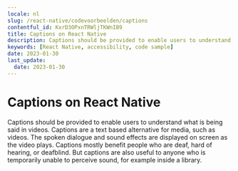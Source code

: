 ```yaml
---
locale: nl
slug: /react-native/codevoorbeelden/captions
contentful_id: KxrD3OPxnTRWljTKWnIB9
title: Captions on React Native
description: Captions should be provided to enable users to understand what is being said in videos.
keywords: [React Native, accessibility, code sample]
date: 2023-01-30
last_update:
  date: 2023-01-30
---
```


# Captions on React Native

Captions should be provided to enable users to understand what is being said in videos. Captions are a text based alternative for media, such as videos. The spoken dialogue and sound effects are displayed on screen as the video plays. Captions mostly benefit people who are deaf, hard of hearing, or deafblind. But captions are also useful to anyone who is temporarily unable to perceive sound, for example inside a library.

<CodeSample id="media-captions" framework="react-native" locale="nl"/>
